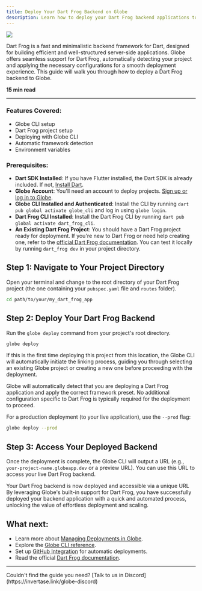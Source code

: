```yaml
---
title: Deploy Your Dart Frog Backend on Globe
description: Learn how to deploy your Dart Frog backend applications to Globe.
---
```


<Image src="/assets/guides/dart-frog.png" />

Dart Frog is a fast and minimalistic backend framework for Dart, designed for building efficient and well-structured server-side applications. Globe offers seamless support for Dart Frog, automatically detecting your project and applying the necessary configurations for a smooth deployment experience. This guide will walk you through how to deploy a Dart Frog backend to Globe.

**15 min read**

---

### Features Covered:

- Globe CLI setup
- Dart Frog project setup
- Deploying with Globe CLI
- Automatic framework detection
- Environment variables

### Prerequisites:

- **Dart SDK Installed**: If you have Flutter installed, the Dart SDK is already included. If not, [Install Dart](https://dart.dev/get-dart).
- **Globe Account**: You'll need an account to deploy projects. [Sign up or log in to Globe](https://globe.dev/login).
- **Globe CLI Installed and Authenticated**: Install the CLI by running `dart pub global activate globe_cli` and log in using `globe login`.
- **Dart Frog CLI Installed**: Install the Dart Frog CLI by running `dart pub global activate dart_frog_cli`.
- **An Existing Dart Frog Project**: You should have a Dart Frog project ready for deployment. If you're new to Dart Frog or need help creating one, refer to the [official Dart Frog documentation](https://dart-frog.dev/getting-started). You can test it locally by running `dart_frog dev` in your project directory.

## Step 1: Navigate to Your Project Directory

Open your terminal and change to the root directory of your Dart Frog project (the one containing your `pubspec.yaml` file and `routes` folder).

```bash
cd path/to/your/my_dart_frog_app
```

## Step 2: Deploy Your Dart Frog Backend

Run the `globe deploy` command from your project's root directory.

```bash
globe deploy
```

If this is the first time deploying this project from this location, the Globe CLI will automatically initiate the linking process, guiding you through selecting an existing Globe project or creating a new one before proceeding with the deployment.

Globe will automatically detect that you are deploying a Dart Frog application and apply the correct framework preset. No additional configuration specific to Dart Frog is typically required for the deployment to proceed.

For a production deployment (to your live application), use the `--prod` flag:

```bash
globe deploy --prod
```

## Step 3: Access Your Deployed Backend

Once the deployment is complete, the Globe CLI will output a URL (e.g., `your-project-name.globeapp.dev` or a preview URL). You can use this URL to access your live Dart Frog backend.

Your Dart Frog backend is now deployed and accessible via a unique URL By leveraging Globe's built-in support for Dart Frog, you have successfully deployed your backend application with a quick and automated process, unlocking the value of effortless deployment and scaling.

## What next:

- Learn more about [Managing Deployments in Globe](/core-concepts/deployments).
- Explore the [Globe CLI reference](/core-concepts/cli).
- Set up [GitHub Integration](/core-concepts/github-integration) for automatic deployments.
- Read the official [Dart Frog documentation](https://dart-frog.dev/getting-started).

---

<Info>
  Couldn't find the guide you need? [Talk to us in
  Discord](https://invertase.link/globe-discord)
</Info>
